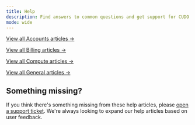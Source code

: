 ```yaml
---
title: Help
description: Find answers to common questions and get support for CUDO Compute.
mode: wide
---
```


<Tabs>
	<Tab title="Accounts">
		<CardGroup columns={2}>
			<Card href="/docs/help/accounts/how-can-i-create-an-account" title="Create an account" />
			<Card href="/docs/help/accounts/i-forgot-my-password-what-can-i-do" title="Reset password" />
			<Card href="/docs/help/accounts/how-do-i-change-my-account-details" title="Update details" />
			<Card href="/docs/help/accounts/where-can-i-change-my-password" title="Change password" />
		</CardGroup>
		<p><a href="/docs/help/accounts">View all Accounts articles →</a></p>
	</Tab>
	<Tab title="Billing">
		<CardGroup columns={2}>
			<Card href="/docs/help/billing/what-payment-methods-do-you-support" title="Payment methods" />
			<Card href="/docs/help/billing/what-is-the-difference-between-hourly-and-monthly-costs" title="Hourly vs Monthly" />
			<Card href="/docs/help/billing/when-do-i-get-invoiced-for-my-use" title="Invoicing" />
			<Card href="/docs/help/billing/where-can-i-find-the-auto-recharge-feature" title="Auto recharge" />
		</CardGroup>
		<p><a href="/docs/help/billing">View all Billing articles →</a></p>
	</Tab>
	<Tab title="Compute">
		<CardGroup columns={2}>
			<Card href="/docs/help/compute/how-do-i-create-a-vm" title="Create a VM" />
			<Card href="/docs/help/compute/how-do-i-delete-my-vm" title="Delete a VM" />
			<Card href="/docs/help/compute/adding-a-user-to-a-project" title="Add project user" />
			<Card href="/docs/help/compute/how-do-i-recover-a-deleted-vm" title="Recover VM" />
		</CardGroup>
		<p><a href="/docs/help/compute">View all Compute articles →</a></p>
	</Tab>
	<Tab title="General">
		<CardGroup columns={2}>
			<Card href="/docs/help/general/how-to-get-started" title="Get started" />
			<Card href="/docs/help/general/how-can-i-get-support-for-my-problem" title="Get support" />
			<Card href="/docs/help/general/am-i-charged-if-a-vm-is-stopped-powered-off" title="Stopped VM billing" />
			<Card href="/docs/help/general/where-can-i-check-the-service-status" title="Service status" />
		</CardGroup>
		<p><a href="/docs/help/general">View all General articles →</a></p>
	</Tab>
</Tabs>

## Something missing?

If you think there's something missing from these help articles, please [open a support ticket](https://compute.cudo.org/?support=open). We're always looking to expand our help articles based on user feedback.
